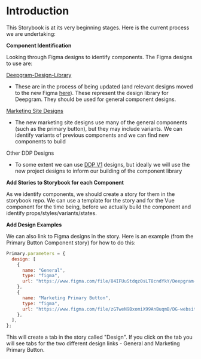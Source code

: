 
<Meta title="Intro" />

# Introduction

This Storybook is at its very beginning stages. Here is the current process we are undertaking:

**Component Identification**

Looking through Figma designs to identify components. The Figma designs to use are:

[Deepgram-Design-Library](https://www.figma.com/file/84IFUuStdqz0sLT8cndYkY/OLD---Deepgram-Design-Library?node-id=0%3A1)

- These are in the process of being updated (and relevant designs moved to the new Figma [here](https://www.figma.com/file/rtbp2Inv1JV0WZ5bLVYOAY/Design-Library?node-id=0%3A1)). These represent the design library for Deepgram. They should be used for general component designs.

[Marketing Site Designs](https://www.figma.com/file/zGTweN9BxomiX99AnBuqmB/DG-website-3.0-wireframes)

- The new marketing site designs use many of the general components (such as the primary button), but they may include variants. We can identify variants of previous components and we can find new components to build

Other DDP Designs

- To some extent we can use [DDP V1](https://www.figma.com/file/GqyEDMD5LGMuVTRUH6ySMV/Dev-Platform) designs, but ideally we will use the new project designs to inform our building of the component library

**Add Stories to Storybook for each Component**

As we identify components, we should create a story for them in the storybook repo. We can use a template for the story and for the Vue component for the time being, before we actually build the component and identify props/styles/variants/states.

**Add Design Examples**

We can also link to Figma designs in the story. Here is an example (from the Primary Button Component story) for how to do this:

```js
Primary.parameters = {
  design: [
    {
      name: "General",
      type: "figma",
      url: "https://www.figma.com/file/84IFUuStdqz0sLT8cndYkY/Deepgram-Design-Library?node-id=1409%3A53",
    },
    {
      name: "Marketing Primary Button",
      type: "figma",
      url: "https://www.figma.com/file/zGTweN9BxomiX99AnBuqmB/DG-website-3.0-wireframes?node-id=341%3A7878",
    },
  ],
};
```

This will create a tab in the story called "Design". If you click on the tab you will see tabs for the two different design links - General and Marketing Primary Button.
